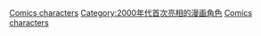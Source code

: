 {{cat topic in year| topic=首次亮相的漫画角色| year=2001}}

[[Category:2001年漫畫|Comics characters]]
[[Category:2000年代首次亮相的漫画角色|Category:2000年代首次亮相的漫画角色]]
[[Category:2001年面世的虛構角色|Comics characters]]